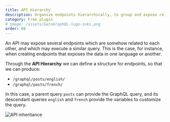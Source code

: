 ```yaml
---
title: API Hierarchy
description: Organize endpoints hierarchically, to group and expose related endpoints under a logical structure.
category: Free plugin
# image: /assets/GatoGraphQL-logo-suki.png
order: 68
---
```


An API may expose several endpoints which are somehow related to each other, and which may execute a similar query. This is the case, for instance, when creating endpoints that exposes the data in one language or another.

Through the **API Hierarchy** we can define a structure for endpoints, so that we can produce:

- `/graphql/posts/english/`
- `/graphql/posts/french/`

In this case, a parent query `posts` can provide the GraphQL query, and its descendant queries `english` and `french` provide the variables to customize the query.

![API inheritance](/assets/guides/upstream/api-inheritance.png "API inheritance")
